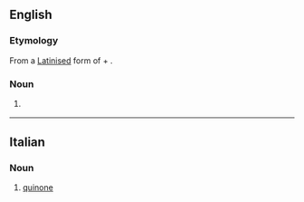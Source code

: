 ==English==

===Etymology===
From a [[New Latin|Latinised]] form of {{etyl|es|en}} {{m|es|quinina||quinine}} + {{m|en|-one}}.

===Noun===
{{en-noun}}

# {{label|en|chemistry}} {{dated form of|quinone|lang=en}}

{{Webster 1913}}

----

==Italian==

===Noun===
{{it-noun|m}}

# {{label|it|organic chemistry}} [[quinone]]